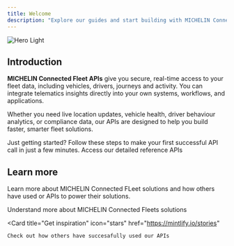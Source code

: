 ```yaml
---
title: Welcome
description: "Explore our guides and start building with MICHELIN Connected Fleets APIs.  Connect vehicles, drivers and journeys to your own systems in minutes."
---
```


<img className="block dark:hidden" src="/images/welcome_banner_2.png" alt="Hero Light" />

## Introduction

**MICHELIN Connected Fleet APIs** give you secure, real-time access to your fleet data, including vehicles, drivers, journeys and activity.  You can integrate telematics insights directly into your own systems, workflows, and applications.

Whether you need live location updates, vehicle health, driver behaviour analytics, or compliance data, our APIs are designed to help you build faster, smarter fleet solutions.


<CardGroup cols={2}>
  <Card
    title="Quickstart"
    icon="pen-to-square"
    pages="/quickstart"
  >
    Just getting started?  Follow these steps to make your first successful API call in just a few minutes.

  </Card>
  <Card
    title="Choose an API"
    icon="binoculars"
    href="https://mintlify.com/docs/development"
  >
    Access our detailed reference APIs 
  </Card>
</CardGroup>


## Learn more

Learn more about MICHELIN Connected FLeet solutions and how others have used or APIs to power their solutions.  

<CardGroup cols={2}>
  <Card
    title="Explore our solutions"
    icon="code"
    href="https://mintlify.io/solution"
  >
    Understand more about MICHELIN Connected Fleets solutions
  </Card>

  <Card
    title="Get inspiration"
    icon="stars"
    href="https://mintlify.io/stories"
  >
    Check out how others have succesafully used our APIs
>
  </Card>
</CardGroup>
